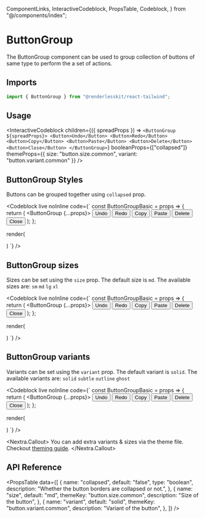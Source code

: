   ComponentLinks,
  InteractiveCodeblock,
  PropsTable,
  Codeblock,
} from "@/components/index";

# ButtonGroup

The ButtonGroup component can be used to group collection of buttons of same
type to perform the a set of actions.

<ComponentLinks
  github="button-group"
  theme="buttonGroup"
  story="primitives-buttongroup"
/>

## Imports

```jsx
import { ButtonGroup } from "@renderlesskit/react-tailwind";
```

## Usage

<InteractiveCodeblock
  children={({ spreadProps }) => `
<ButtonGroup ${spreadProps}>
  <Button>Undo</Button>
  <Button>Redo</Button>
  <Button>Copy</Button>
  <Button>Paste</Button>
  <Button>Delete</Button>
  <Button>Close</Button>
</ButtonGroup>
    `}
  booleanProps={["collapsed"]}
  themeProps={{ size: "button.size.common", variant: "button.variant.common" }}
/>

## ButtonGroup Styles

Buttons can be grouped together using `collapsed` prop.

<Codeblock
  live
  noInline
  code={`
const ButtonGroupBasic = props => {
  return (
    <ButtonGroup {...props}>
      <Button>Undo</Button>
      <Button>Redo</Button>
      <Button>Copy</Button>
      <Button>Paste</Button>
      <Button>Delete</Button>
      <Button>Close</Button>
    </ButtonGroup>
  );
};

render(

<div className="flex flex-col space-y-2">
  <ButtonGroupBasic size="md" collapsed={true} />
  <ButtonGroupBasic size="md" />
</div>
) `} />

## ButtonGroup sizes

Sizes can be set using the `size` prop. The default size is `md`. The available
sizes are: `sm` `md` `lg` `xl`

<Codeblock
  live
  noInline
  code={`
const ButtonGroupBasic = props => {
  return (
    <ButtonGroup {...props}>
      <Button>Undo</Button>
      <Button>Redo</Button>
      <Button>Copy</Button>
      <Button>Paste</Button>
      <Button>Delete</Button>
      <Button>Close</Button>
    </ButtonGroup>
  );
};

render(

<div className="flex flex-col space-y-2">
  <ButtonGroupBasic size="sm" />
  <ButtonGroupBasic size="md" />
  <ButtonGroupBasic size="lg" />
  <ButtonGroupBasic size="xl" />
</div>
) `} />

## ButtonGroup variants

Variants can be set using the `variant` prop. The default variant is `solid`.
The available variants are: `solid` `subtle` `outline` `ghost`

<Codeblock
  live
  noInline
  code={`
const ButtonGroupBasic = props => {
  return (
    <ButtonGroup {...props}>
      <Button>Undo</Button>
      <Button>Redo</Button>
      <Button>Copy</Button>
      <Button>Paste</Button>
      <Button>Delete</Button>
      <Button>Close</Button>
    </ButtonGroup>
  );
};

render(

<div className="flex flex-col space-y-2">
  <ButtonGroupBasic size="md" variant="solid" collapsed={true} />
  <ButtonGroupBasic size="md" variant="subtle" collapsed={true} />
  <ButtonGroupBasic size="md" variant="outline" collapsed={true} />
  <ButtonGroupBasic size="md" variant="ghost" collapsed={true} />
</div>
) `} />

<Nextra.Callout>
  You can add extra variants & sizes via the theme file. Checkout [theming
  guide](/docs/theming).
</Nextra.Callout>

## API Reference

<PropsTable
  data={[
    {
      name: "collapsed",
      default: "false",
      type: "boolean",
      description: "Whether the button borders are collapsed or not.",
    },
    {
      name: "size",
      default: "md",
      themeKey: "button.size.common",
      description: "Size of the button",
    },
    {
      name: "variant",
      default: "solid",
      themeKey: "button.variant.common",
      description: "Variant of the button",
    },
  ]}
/>
